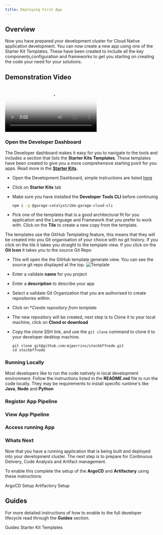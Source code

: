 ```yaml
---
title: Deploying First App
---
```


## Overview

Now you have prepared your development cluster for Cloud Native application development. You can now create a new app using one of the
Starter Kit Templates. These have been created to include all the key components,configuration and frameworks to get you starting on
creating the code your need for your solutions.

## Demonstration Video
<Video src="/videos/deployfirstapp.m4v" type="video/m4v" poster="/images/poster.png">
</Video>

### Open the Developer Dashboard

The Developer dashboard makes it easy for you to navigate to the tools and includes a section that
lists the **Starter Kits Templates**. These templates have been created to give you a more comprehensive
starting point for you apps. Read more in the **[Starter Kits](/starterkits/overview)**.

- Open the Development Dashboard, simple instructions are listed [here](/getting-started/dashboard)
- Click on **Starter Kits** tab

- Make sure you have installed the **Developer Tools CLI** before continuing
    ```bash
    npm i -g @garage-catalyst/ibm-garage-cloud-cli
    ```
- Pick one of the templates that is a good architectural fit for you application and the Language and Framework
that you prefer to work with. Click on the **Tile** to create a new copy from the template.

<InlineNotification>

The templates use the GitHub Templating feature, this means that they will be created into
you Git organisation of your choice with no git history. If you click on the tile it takes you
straight to the template view. If you click on the **Git Icon** it takes you to the source Git Repo

</InlineNotification>

- This will open the the GitHub template generate view. You can see the source git repo displayed
at the top.
    ![Template](template.png)
- Enter a validate **name** for you project
- Enter a **description** to describe your app
- Select a validate Git Organization that you are authorised to create repositories within.

- Click on **Create repository from template*

- The new repository will be created, next step is to Clone it to your local machine, click
on **Clond or download**
- Copy the clone SSH link, and use the `git clone` command to clone it to your developer desktop machine.
    ```base
    git clone git@github.com:mjperrins/stockbffnode.git
    cd stockbffnode
    ```

### Running Locally

Most developers like to run the code natively in local development environment. Follow the instructions
listed in the **README.md** file to run the code locally. They may be requirements to install
specific runtime's like **Java**, **Node** and **Python**

### Register App Pipeline





### View App Pipeline





### Access running App





### Whats Next

Now that you have a running application that is being built and deployed into your development cluster.
The next step is to prepare for Continuous Delivery, Code Analysis and Artifact management.

To enable this complete the setup of the **ArgoCD** and **Artifactory** using these instructions:

<AnchorLinks small>
  <AnchorLink to="/getting-started/argocd-setup">ArgoCD Setup</AnchorLink>
  <AnchorLink to="/getting-started/artifactory-setup">Artifactory Setup</AnchorLink>
</AnchorLinks>


## Guides

For more detailed instructions of how to enable to the full developer lifecycle read through the **Guides** section.

<AnchorLinks small>
  <AnchorLink to="/guides/overview">Guides</AnchorLink>
  <AnchorLink to="/starterkits/overview">Starter Kit Templates</AnchorLink>

</AnchorLinks>
